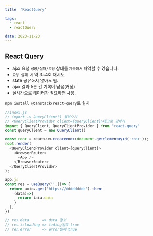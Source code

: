 ```yaml
---
title: 'ReactQuery'

tags:
  - react
  - reactQuery

date: 2023-11-23
---
```


## React Query

- ajax 요청 `성공/실패/로딩` 상태를 `계속해서` 파악할 수 있습니다. 
- `요청 실패 시` 약 3~4회 재시도
- state 공유하지 않아도 됨.
- ajax 결과 5분 간 기록이 남음(캐싱)
- 실시간으로 데이터가 필요하면 사용.

`npm install @tanstack/react-query`로 설치

```javascript
//index.js
// import -> QueryClient() 불러오기
// <QueryClientProvider client={queryClient}>태그로 감싸기
import { QueryClient, QueryClientProvider } from "react-query"
const queryClient = new QueryClient()

const root = ReactDOM.createRoot(document.getElementById('root'));
root.render(
  <QueryClientProvider client={queryClient}>
    <BrowserRouter>
      <App />
    </BrowserRouter>
  </QueryClientProvider>
);
```

```javascript
app.js
const res = useQuery('',()=> {
  return axios.get('https://ddddddddd').then(
    (data)=>{
      return data.data
    }
  ),
})

// res.data      => data 정보
// res.isLoading => loding일때 true
// res.error     => error일때 true
```

